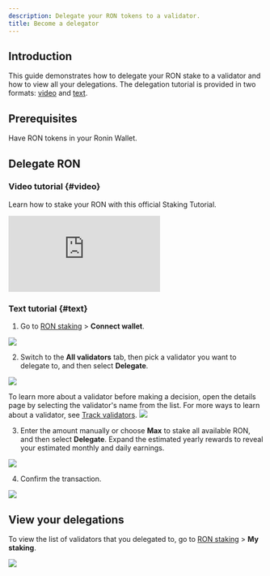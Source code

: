 ```yaml
---
description: Delegate your RON tokens to a validator.
title: Become a delegator
---
```



## Introduction

This guide demonstrates how to delegate your RON stake to a validator
and how to view all your delegations. The delegation tutorial is provided in
two formats: [video](#video) and [text](#text).

## Prerequisites

Have RON tokens in your Ronin Wallet.

## Delegate RON
### Video tutorial {#video}

Learn how to stake your RON with this official Staking Tutorial.
<div class='embed-container'><iframe src='https://www.youtube.com/embed/rCSA6edBub8' frameborder='0' allowfullscreen></iframe></div>

### Text tutorial {#text}

1. Go to [RON staking](https://app.roninchain.com/staking) >
**Connect wallet**.
<img src={stepOne} width={1440} />

2. Switch to the **All validators** tab, then pick a validator
you want to delegate to, and then select **Delegate**.
<img src={stepTwo} width={1440} />

  To learn more about a validator before making a decision,
  open the details page by selecting the validator's name
  from the list. For more ways to learn about a validator,
  see [Track validators](./../manage/track.mdx).
  <img src={validatorDetails} width={1440} />

3. Enter the amount manually or choose **Max** to stake all available RON,
and then select **Delegate**. Expand the estimated yearly rewards to
reveal your estimated monthly and daily earnings.
<img src={stepThree} width={400} />

4. Confirm the transaction.
<img src={stepFour} width={400} />

## View your delegations

To view the list of validators that you delegated to,
go to [RON staking](https://app.roninchain.com/staking) > **My staking**.

<img src={myStaking} width={1440} />
